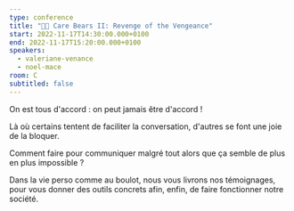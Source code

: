 ```yaml
---
type: conference
title: "🧸💖 Care Bears II: Revenge of the Vengeance"
start: 2022-11-17T14:30:00.000+0100
end: 2022-11-17T15:20:00.000+0100
speakers:
  - valeriane-venance
  - noel-mace
room: C
subtitled: false
---
```


On est tous d'accord : on peut jamais être d'accord !

Là où certains tentent de faciliter la conversation, d'autres se font une joie
de la bloquer.

Comment faire pour communiquer malgré tout alors que ça semble de plus en plus
impossible&nbsp;?

Dans la vie perso comme au boulot, nous vous livrons nos témoignages, pour vous
donner des outils concrets afin, enfin, de faire fonctionner notre société.
